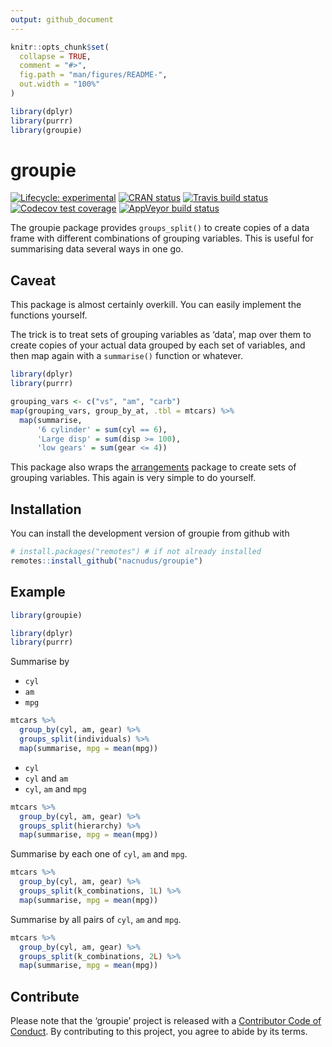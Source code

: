 ```yaml
---
output: github_document
---
```


<!-- README.md is generated from README.Rmd. Please edit that file -->

```r
knitr::opts_chunk$set(
  collapse = TRUE,
  comment = "#>",
  fig.path = "man/figures/README-",
  out.width = "100%"
)

library(dplyr)
library(purrr)
library(groupie)
```
# groupie

<!-- badges: start -->
[![Lifecycle: experimental](https://img.shields.io/badge/lifecycle-experimental-orange.svg)](https://www.tidyverse.org/lifecycle/#retired)
[![CRAN status](https://www.r-pkg.org/badges/version/groupie)](https://cran.r-project.org/package=groupie)
[![Travis build status](https://travis-ci.org/nacnudus/groupie.svg?branch=master)](https://travis-ci.org/nacnudus/groupie)
[![Codecov test coverage](https://codecov.io/gh/nacnudus/groupie/branch/master/graph/badge.svg)](https://codecov.io/gh/nacnudus/groupie?branch=master)
[![AppVeyor build status](https://ci.appveyor.com/api/projects/status/github/nacnudus/groupie?branch=master&svg=true)](https://ci.appveyor.com/project/nacnudus/groupie)
<!-- badges: end -->

The groupie package provides `groups_split()` to create copies of a data frame
with different combinations of grouping variables.  This is useful for
summarising data several ways in one go.

## Caveat

This package is almost certainly overkill.  You can easily implement the
functions yourself.

The trick is to treat sets of grouping variables as 'data', map over them to
create copies of your actual data grouped by each set of variables, and then map
again with a `summarise()` function or whatever.

```r
library(dplyr)
library(purrr)

grouping_vars <- c("vs", "am", "carb")
map(grouping_vars, group_by_at, .tbl = mtcars) %>%
  map(summarise,
      '6 cylinder' = sum(cyl == 6),
      'Large disp' = sum(disp >= 100),
      'low gears' = sum(gear <= 4))
```

This package also wraps the
[arrangements](https://cran.r-project.org/package=arrangements) package to
create sets of grouping variables.  This again is very simple to do yourself.

## Installation

You can install the development version of groupie from github with

``` r
# install.packages("remotes") # if not already installed
remotes::install_github("nacnudus/groupie")
```

## Example

```r
library(groupie)

library(dplyr)
library(purrr)
```

Summarise by

* `cyl`
* `am`
* `mpg`

```r
mtcars %>%
  group_by(cyl, am, gear) %>%
  groups_split(individuals) %>%
  map(summarise, mpg = mean(mpg))
```

* `cyl`
* `cyl` and `am`
* `cyl`, `am` and `mpg`

```r
mtcars %>%
  group_by(cyl, am, gear) %>%
  groups_split(hierarchy) %>%
  map(summarise, mpg = mean(mpg))
```

Summarise by each one of `cyl`, `am` and `mpg`.

```r
mtcars %>%
  group_by(cyl, am, gear) %>%
  groups_split(k_combinations, 1L) %>%
  map(summarise, mpg = mean(mpg))
```

Summarise by all pairs of `cyl`, `am` and `mpg`.

```r
mtcars %>%
  group_by(cyl, am, gear) %>%
  groups_split(k_combinations, 2L) %>%
  map(summarise, mpg = mean(mpg))
```

## Contribute

Please note that the 'groupie' project is released with a
[Contributor Code of Conduct](.github/CODE_OF_CONDUCT.md).
By contributing to this project, you agree to abide by its terms.
